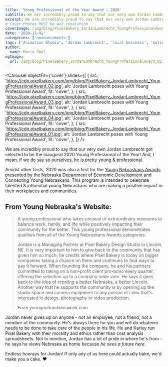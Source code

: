 ```yaml
---
title: 'Young Professional of the Year Award – 2020'
subtitle: We are incredibly proud to say that our very own Jordan Lambrecht got selected to be the inaugural 2020 Young Professional of the Year! 
excerpt: We are incredibly proud to say that our very own Jordan Lambrecht got selected to be the inaugural 2020 Young Professional of the Year! 
# Cover Photos MUST be 4x3 resolution
coverImage: /img/blog/PixelBakery_JordanLambrecht_YoungProfessionalAward_02.jpg
date: '2020-11-02'
categories: ['announcements']
tags: ['Animation Studio', 'Jordan Lambrecht', 'local business', 'motion design', 'Nebraska', 'Professional awards', 'small business', 'young professional', 'young professional of the year']
author:
  name: Maria Smal
ogImage:
  url: /img/blog/PixelBakery_JordanLambrecht_YoungProfessionalAward_02.jpg
---
```

<Carousel
objectFit={'cover'}
  slides={[
    {
      src: 'https://cdn.pixelbakery.com/img/blog/PixelBakery_JordanLambrecht_YoungProfessionalAward_02.jpg',
      alt: 'Jordan Lambrecht poses with Young Professional Award',
      fit: 'cover',
    },
    {
      src: 'https://cdn.pixelbakery.com/img/blog/PixelBakery_JordanLambrecht_YoungProfessionalAward_03.jpg',
      alt: 'Jordan Lambrecht poses with Young Professional Award',
      fit: 'cover',
    },
    {
      src: 'https://cdn.pixelbakery.com/img/blog/PixelBakery_JordanLambrecht_YoungProfessionalAward_04.jpg',
      alt: 'Jordan Lambrecht poses with Young Professional Award',
      fit: 'cover',
    },
    {
      src: 'https://cdn.pixelbakery.com/img/blog/PixelBakery_JordanLambrecht_YoungProfessionalAward_01.jpg',
      alt: 'Jordan Lambrecht poses with Young Professional Award',
      fit: 'cover',
    },
  ]}
/> 

We are incredibly proud to say that our very own Jordan Lambrecht got selected to be the inaugural 2020 Young Professional of the Year! And, I mean, if we do say so ourselves, he *is* pretty young & professional.

Amidst other firsts, 2020 was also a first for the [Young Nebraskans Awards](https://youngnebraskansweek.com/awards/) presented by the Nebraska Department of Economic Development and Connecting Young Nebraskans. This program is intended to celebrate talented & influential young Nebraskans who are making a positive impact in their workplaces and communities.

## From Young Nebraska's Website:

> A young professional who takes unusual or extraordinary measures to balance work, family, and life while positively impacting their community for the better. This young professional demonstrates qualities from all of the Young Nebraskans Awards categories.
>
> Jordan is a Managing Partner at Pixel Bakery Design Studio in Lincoln, NE. It is very important to him to give back to the community that has given him so much; he credits where Pixel Bakery is today on bigger companies taking a chance on them and continues to find ways to pay it forward. When founding the company, he and his partners committed to taking on a non-profit client pro-bono every quarter, offering the selection up to a company-wide vote. He says it goes back to the idea of creating a better Nebraska, a better Lincoln. Another way that he supports the community is by opening up the studio space and camera equipment to any person of color that's interested in design, photography or video production.
>
>*From youngnebraskansweek.com*

Jordan never gives up on anyone - not an employee, not a friend, not a member of the community. He's always there for you and will do whatever needs to be done to take care of the people in his life. He and Karley run Pixel Bakery with their morality and ethics rather than cost analysis spreadsheets. Not to mention, Jordan has a lot of pride in where he's from - he says he views Nebraska as home because *he sees a future here.*

Endless hoorays for Jordan! If only any of us here could actually bake, we'd make you a cake. ♥